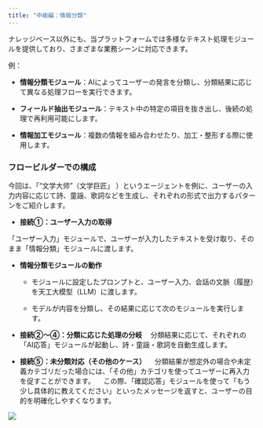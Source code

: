 ```yaml
---
title: "中級編：情報分類"
---
```


ナレッジベース以外にも、当プラットフォームでは多様なテキスト処理モジュールを提供しており、さまざまな業務シーンに対応できます。

例：

* **情報分類モジュール**：AIによってユーザーの発言を分類し、分類結果に応じて異なる処理フローを実行できます。

* **フィールド抽出モジュール**：テキスト中の特定の項目を抜き出し、後続の処理で再利用可能にします。

* **情報加工モジュール**：複数の情報を組み合わせたり、加工・整形する際に使用します。

###

### フロービルダーでの構成

今回は、「“文学大师”（文学巨匠」 ）というエージェントを例に、ユーザーの入力内容に応じて詩、童謡、歌詞などを生成し、それぞれの形式で出力するパターンをご紹介します。

* **接続①：ユーザー入力の取得**

「ユーザー入力」モジュールで、ユーザーが入力したテキストを受け取り、そのまま「情報分類」モジュールに渡します。

* **情報分類モジュールの動作**

  * モジュールに設定したプロンプトと、ユーザー入力、会話の文脈（履歴）を天工大模型（LLM）に渡します。

  * モデルが内容を分類し、その結果に応じて次のモジュールを実行します。

* **接続②〜④：分類に応じた処理の分岐
  &#x20;**　分類結果に応じて、それぞれの「AI応答」モジュールが起動し、詩・童謡・歌詞を自動生成します。

* **接続⑤：未分類対応（その他のケース）**
  &#x20;　分類結果が想定外の場合や未定義カテゴリだった場合には、「その他」カテゴリを使ってユーザーに再入力を促すことができます。
  &#x20;　この際、「確認応答」モジュールを使って「もう少し具体的に教えてください」といったメッセージを返すと、ユーザーの目的を明確化しやすくなります。

![](https://uxkpl4cba3j.feishu.cn/space/api/box/stream/download/asynccode/?code=NTVjZjBhYjU4ZjYzMjdiNTYyZTliODA3MjA1ZDJmMGVfQmVSc1dNRkFSOXp3U1JqbTEwQ2NlQVRmWG1vY3hJcDBfVG9rZW46VlNHd2JIbGxxb0s0VzJ4a1NESmNSMUhSbmljXzE3NDMwNDQxNDI6MTc0MzA0Nzc0Ml9WNA)

